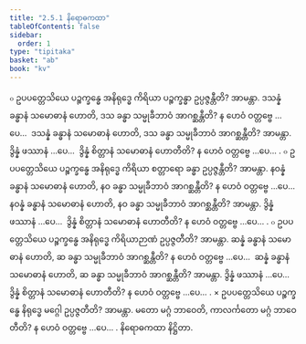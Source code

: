 ```yaml
---
title: "2.5.1 နိရောဓကထာ"
tableOfContents: false
sidebar:
  order: 1
type: "tipitaka"
basket: "ab"
book: "kv"
---
```



<DynamicBreadcrumb />

<Division number="571" book="kv" e="ch" v="32" p="308">

<Paragraph number="1932" book="kv">
๐ ဥပပတ္တေသိယေ ပဉ္စက္ခန္ဓေ အနိရုဒ္ဓေ ကိရိယာ ပဉ္စက္ခန္ဓာ ဥပ္ပဇ္ဇန္တီတိ? အာမန္တာ. ဒသန္နံ ခန္ဓာနံ သမောဓာနံ ဟောတိ, ဒသ ခန္ဓာ သမ္မုခီဘာဝံ အာဂစ္ဆန္တီတိ? န ဟေဝံ ဝတ္တဗ္ဗေ …ပေ…  ဒသန္နံ ခန္ဓာနံ သမောဓာနံ ဟောတိ, ဒသ ခန္ဓာ သမ္မုခီဘာဝံ အာဂစ္ဆန္တီတိ? အာမန္တာ. ဒွိန္နံ ဖဿာနံ …ပေ…  ဒွိန္နံ စိတ္တာနံ သမောဓာနံ ဟောတီတိ? န ဟေဝံ ဝတ္တဗ္ဗေ …ပေ… .
</Paragraph>

<Paragraph number="1933" book="kv">
๐ ဥပပတ္တေသိယေ ပဉ္စက္ခန္ဓေ အနိရုဒ္ဓေ ကိရိယာ စတ္တာရော ခန္ဓာ ဥပ္ပဇ္ဇန္တီတိ? အာမန္တာ. နဝန္နံ ခန္ဓာနံ သမောဓာနံ ဟောတိ, နဝ ခန္ဓာ သမ္မုခီဘာဝံ အာဂစ္ဆန္တီတိ? န ဟေဝံ ဝတ္တဗ္ဗေ …ပေ…  နဝန္နံ ခန္ဓာနံ သမောဓာနံ ဟောတိ, နဝ ခန္ဓာ သမ္မုခီဘာဝံ အာဂစ္ဆန္တီတိ? အာမန္တာ. ဒွိန္နံ ဖဿာနံ …ပေ…  ဒွိန္နံ စိတ္တာနံ သမောဓာနံ ဟောတီတိ? န ဟေဝံ ဝတ္တဗ္ဗေ …ပေ… .
</Paragraph>

<Paragraph number="1934" book="kv">
๐ ဥပပတ္တေသိယေ ပဉ္စက္ခန္ဓေ အနိရုဒ္ဓေ ကိရိယာဉာဏံ ဥပ္ပဇ္ဇတီတိ? အာမန္တာ. ဆန္နံ ခန္ဓာနံ သမောဓာနံ ဟောတိ, ဆ ခန္ဓာ သမ္မုခီဘာဝံ အာဂစ္ဆန္တီတိ? န ဟေဝံ ဝတ္တဗ္ဗေ …ပေ…  ဆန္နံ ခန္ဓာနံ သမောဓာနံ ဟောတိ, ဆ ခန္ဓာ သမ္မုခီဘာဝံ အာဂစ္ဆန္တီတိ? အာမန္တာ. ဒွိန္နံ ဖဿာနံ …ပေ…  ဒွိန္နံ စိတ္တာနံ သမောဓာနံ ဟောတီတိ? န ဟေဝံ ဝတ္တဗ္ဗေ …ပေ… .
</Paragraph>

</Division>
<Division number="572" book="kv" e="ch" v="32" p="309">

<Paragraph number="1935" book="kv">
× ဥပပတ္တေသိယေ ပဉ္စက္ခန္ဓေ နိရုဒ္ဓေ မဂ္ဂေါ ဥပ္ပဇ္ဇတီတိ? အာမန္တာ. မတော မဂ္ဂံ ဘာဝေတိ, ကာလင်္ကတော မဂ္ဂံ ဘာဝေတီတိ? န ဟေဝံ ဝတ္တဗ္ဗေ …ပေ… .

</Paragraph>
</Division>

<Paragraph number="1936" type="center" book="kv">
နိရောဓကထာ နိဋ္ဌိတာ.
</Paragraph>